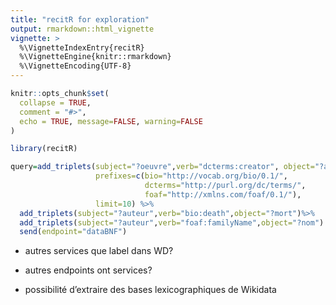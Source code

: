 ```yaml
---
title: "recitR for exploration"
output: rmarkdown::html_vignette
vignette: >
  %\VignetteIndexEntry{recitR}
  %\VignetteEngine{knitr::rmarkdown}
  %\VignetteEncoding{UTF-8}
---
```


```r
knitr::opts_chunk$set(
  collapse = TRUE,
  comment = "#>",
  echo = TRUE, message=FALSE, warning=FALSE
)
```

```r
library(recitR)
```


```r
query=add_triplets(subject="?oeuvre",verb="dcterms:creator", object="?auteur",
                   prefixes=c(bio="http://vocab.org/bio/0.1/",
                              dcterms="http://purl.org/dc/terms/",
                              foaf="http://xmlns.com/foaf/0.1/"),
                   limit=10) %>% 
  add_triplets(subject="?auteur",verb="bio:death",object="?mort")%>%
  add_triplets(subject="?auteur",verb="foaf:familyName",object="?nom") %>%
  send(endpoint="dataBNF")

```

- autres services que label dans WD?
- autres endpoints ont services?

- possibilité d'extraire des bases lexicographiques de Wikidata

